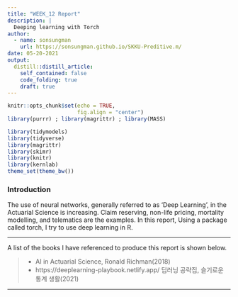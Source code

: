 ```yaml
---
title: "WEEK_12 Report"
description: |
  Deeping learning with Torch
author:
  - name: sonsungman
    url: https://sonsungman.github.io/SKKU-Preditive.m/
date: 05-20-2021
output:
  distill::distill_article:
    self_contained: false
    code_folding: true
    draft: true
---
```


```r
knitr::opts_chunk$set(echo = TRUE,
                      fig.align = "center")
library(purrr) ; library(magrittr) ; library(MASS)
```

```r
library(tidymodels)
library(tidyverse)
library(magrittr)
library(skimr)
library(knitr)
library(kernlab)
theme_set(theme_bw())
```

### Introduction

The use of neural networks, generally referred to as 'Deep Learning', in the Actuarial Science is increasing.
Claim reserving, non-life pricing, mortality modelling, and telematics are the examples. In this report, Using a package called torch, I try to use deep learning in R.

***

A list of the books I have referenced to produce this report is shown below.

> -  AI in Actuarial Science, Ronald Richman(2018)
> -  https://deeplearning-playbook.netlify.app/ 딥러닝 공략집, 슬기로운 통계 생활(2021)


***
